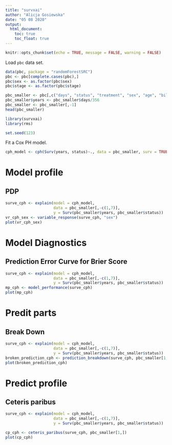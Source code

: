 ```yaml
---
title: "survxai"
author: "Alicja Gosiewska"
date: "05 08 2020"
output:
  html_document:
    toc: true
    toc_float: true
---
```


```r
knitr::opts_chunk$set(echo = TRUE, message = FALSE, warning = FALSE)
```

Load `pbc` data set.

```r
data(pbc, package = "randomForestSRC")
pbc <- pbc[complete.cases(pbc),]
pbc$sex <- as.factor(pbc$sex)
pbc$stage <- as.factor(pbc$stage)

pbc_smaller <- pbc[,c("days", "status", "treatment", "sex", "age", "bili", "stage")]
pbc_smaller$years <- pbc_smaller$days/356
pbc_smaller <- pbc_smaller[,-1]
head(pbc_smaller)
```


```r
library(survxai)
library(rms)

set.seed(123)
```

Fit a Cox PH model.

```r
cph_model <- cph(Surv(years, status)~., data = pbc_smaller, surv = TRUE, x = TRUE, y=TRUE)
```



# Model profile

## PDP

```r
surve_cph <- explain(model = cph_model,
                     data = pbc_smaller[,-c(1,7)], 
                     y = Surv(pbc_smaller$years, pbc_smaller$status))
vr_cph_sex <- variable_response(surve_cph, "sex")
plot(vr_cph_sex)

```

# Model Diagnostics

## Prediction Error Curve for Brier Score

```r
surve_cph <- explain(model = cph_model,
                     data = pbc_smaller[,-c(1,7)], 
                     y = Surv(pbc_smaller$years, pbc_smaller$status))
mp_cph <- model_performance(surve_cph)
plot(mp_cph)
```

# Predit parts

## Break Down

```r
surve_cph <- explain(model = cph_model,
                     data = pbc_smaller[,-c(1,7)], 
                     y = Surv(pbc_smaller$years, pbc_smaller$status))
broken_prediction_cph <- prediction_breakdown(surve_cph, pbc_smaller[1,])
plot(broken_prediction_cph)
```


# Predict profile

## Ceteris paribus

```r
surve_cph <- explain(model = cph_model,
                     data = pbc_smaller[,-c(1,7)], 
                     y = Surv(pbc_smaller$years, pbc_smaller$status))

cp_cph <- ceteris_paribus(surve_cph, pbc_smaller[1,])
plot(cp_cph)
```


